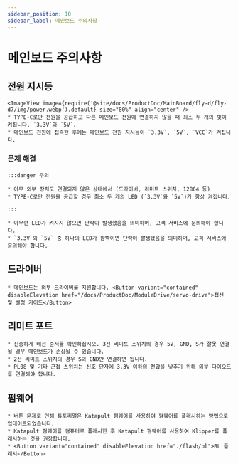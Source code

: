 ```yaml
---
sidebar_position: 10
sidebar_label: 메인보드 주의사항
---
```


# 메인보드 주의사항

## 전원 지시등
    <ImageView image={require('@site/docs/ProductDoc/MainBoard/fly-d/fly-d7/img/power.webp').default} size="80%" align="center" />
    * TYPE-C로만 전원을 공급하고 다른 메인보드 전원에 연결하지 않을 때 최소 두 개의 빛이 켜집니다. `3.3V`와 `5V`.
    * 메인보드 전원에 접속한 후에는 메인보드 전원 지시등이 `3.3V`, `5V`, `VCC`가 켜집니다.

### 문제 해결


    :::danger 주의

    * 아무 외부 장치도 연결되지 않은 상태에서 (드라이버, 리미트 스위치, 12864 등)
    * TYPE-C로만 전원을 공급할 경우 최소 두 개의 LED (`3.3V`와 `5V`)가 항상 켜집니다.

    :::

    * 아무런 LED가 켜지지 않으면 단락이 발생했음을 의미하며, 고객 서비스에 문의해야 합니다.
    * `3.3V`와 `5V` 중 하나의 LED가 깜빡이면 단락이 발생했음을 의미하며, 고객 서비스에 문의해야 합니다.

## 드라이버

    * 메인보드는 외부 드라이버를 지원합니다. <Button variant="contained" disableElevation href="/docs/ProductDoc/ModuleDrive/servo-drive">접선 및 설정 가이드</Button>

## 리미트 포트

    * 신중하게 배선 순서를 확인하십시오. 3선 리미트 스위치의 경우 5V, GND, S가 잘못 연결될 경우 메인보드가 손상될 수 있습니다.
    * 2선 리미트 스위치의 경우 S와 GND만 연결하면 됩니다.
    * PL08 및 기타 근접 스위치는 신호 단자에 3.3V 이하의 전압을 낮추기 위해 외부 다이오드를 연결해야 합니다.

## 펌웨어

    * 버튼 문제로 인해 튜토리얼은 Katapult 펌웨어를 사용하여 펌웨어를 플래시하는 방법으로 업데이트되었습니다.
    * Katapult 펌웨어를 컴퓨터로 플래시한 후 Katapult 펌웨어를 사용하여 Klipper를 플래시하는 것을 권장합니다.
    * <Button variant="contained" disableElevation href="./flash/bl">BL 플래시</Button>
